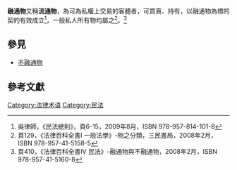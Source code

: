 '''融通物'''又稱'''流通物'''，為可為私權上交易的客體者，可買賣、持有，以融通物為標的契約有效成立<ref name="吳律師">吳律師，《民法總則》，頁6-15，2009年8月，ISBN 978-957-814-101-8</ref>，一般私人所有物均屬之<ref>頁129，《法律百科全書I 一般法學》-物之分類，三民書局，2008年2月，ISBN 978-957-41-5158-5</ref>。<ref>頁410，《法律百科全書IV 民法》-融通物與不融通物，2008年2月，ISBN 978-957-41-5160-8</ref>
==參見==
*[[不融通物|不融通物]]
==參考文獻==
{{reflist}}

{{物之分類}}

[[Category:法律术语|Category:法律术语]]
[[Category:民法|Category:民法]]